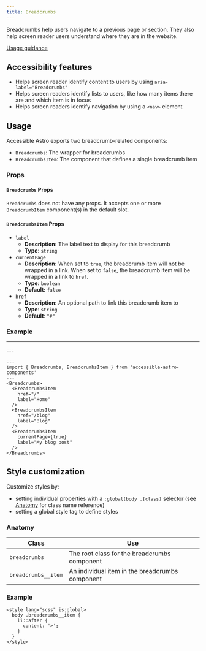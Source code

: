 ```yaml
---
title: Breadcrumbs
---
```



Breadcrumbs help users navigate to a previous page or section. They also help screen reader users understand where they are in the website.

[Usage guidance](https://www.nngroup.com/articles/breadcrumbs/)

## Accessibility features

* Helps screen reader identify content to users by using `aria-label="Breadcrumbs"`
* Helps screen readers identify lists to users, like how many items there are and which item is in focus
* Helps screen readers identify navigation by using a `<nav>` element

## Usage

Accessible Astro exports two breadcrumb-related components:
* `Breadcrumbs`: The wrapper for breadcrumbs
* `BreadcrumbsItem`: The component that defines a single breadcrumb item

### Props
#### `Breadcrumbs` Props
`Breadcrumbs` does not have any props. It accepts one or more `BreadcrumbItem` component(s) in the default slot.
#### `BreadcrumbsItem` Props
* `label`
  * **Description:** The label text to display for this breadcrumb
  * **Type**: `string`
* `currentPage`
  * **Description:** When set to `true`, the breadcrumb item will not be wrapped in a link. When set to `false`, the breadcrumb item will be wrapped in a link to `href`.
  * **Type:** `boolean`
  * **Default:** `false`
* `href`
  * **Description:** An optional path to link this breadcrumb item to
  * **Type**: `string`
  * **Default**: `"#"`

### Example
---
<NoStarlightStyles>
  <Breadcrumbs>
    <BreadcrumbsItem
      href="/"
      label="Home"
    />
    <BreadcrumbsItem
      href="/blog"
      label="Blog"
    />
    <BreadcrumbsItem
      currentPage={true}
      label="My blog post"
    />
  </Breadcrumbs>
</NoStarlightStyles>
---

```astro
---
import { Breadcrumbs, BreadcrumbsItem } from 'accessible-astro-components'
---
<Breadcrumbs>
  <BreadcrumbsItem
    href="/"
    label="Home"
  />
  <BreadcrumbsItem
    href="/blog"
    label="Blog"
  />
  <BreadcrumbsItem
    currentPage={true}
    label="My blog post"
  />
</Breadcrumbs>
```

## Style customization

Customize styles by:

* setting individual properties with a `:global(body .{class)` selector (see [Anatomy](#anatomy) for class name reference)
* setting a global style tag to define styles

### Anatomy

| Class                      | Use                                               |
|----------------------------|---------------------------------------------------|
| `breadcrumbs`              | The root class for the breadcrumbs component      |
| `breadcrumbs__item`        | An individual item in the breadcrumbs component   |

### Example
```astro
<style lang="scss" is:global>
  body .breadcrumbs__item {
    li::after {
      content: '>';
    }
  }
</style>
```
